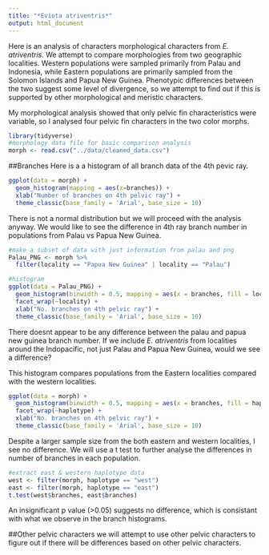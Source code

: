 ```yaml
---
title: "*Eviota atriventris*"
output: html_document
---
```


Here is an analysis of characters morphological characters from *E. atriventris*. We attempt to compare morphologies from two geographic localities. Western populations were sampled primarily from Palau and Indonesia, while Eastern populations are primarily sampled from the Solomon Islands and Papua New Guinea. Phenotypic differences between the two suggest some level of divergence, so we attempt to find out if this is supported by other morphological and meristic characters. 

My morphological analysis showed that only pelvic fin characteristics were variable, so I analysed four pelvic fin characters in the two color morphs.


```r
library(tidyverse)
#morphology data file for basic comparison analysis
morph <- read.csv("../data/cleaned_data.csv")

```

##Branches
Here is a a histogram of all branch data of the 4th pevic ray.
```r
ggplot(data = morph) +
  geom_histogram(mapping = aes(x=branches)) +
  xlab("Number of branches on 4th pelvic ray") +
  theme_classic(base_family = 'Arial', base_size = 10)
```

There is not a normal distribution but we will proceed with the analysis anyway. We would like to see the difference in 4th ray branch number in populations from Palau vs Papua New Guinea. 

```r
#make a subset of data with just information from palau and png
Palau_PNG <- morph %>%
  filter(locality == "Papua New Guinea" | locality == "Palau")

#histogram
ggplot(data = Palau_PNG) +
  geom_histogram(binwidth = 0.5, mapping = aes(x = branches, fill = locality), show.legend = FALSE) +
  facet_wrap(~locality) +
  xlab("No. branches on 4th pelvic ray") +
  theme_classic(base_family = 'Arial', base_size = 10)
```

There doesnt appear to be any difference between the palau and papua new guinea branch number.
If we include *E. atriventris* from localities around the Indopacific, not just Palau and Papua New Guinea, would we see a difference?

This histogram compares populations from the Eastern localities compared with the western localities. 

```r
ggplot(data = morph) +
  geom_histogram(binwidth = 0.5, mapping = aes(x = branches, fill = haplotype), show.legend = FALSE) +
  facet_wrap(~haplotype) +
  xlab("No. branches on 4th pelvic ray") +
  theme_classic(base_family = 'Arial', base_size = 10)
```

Despite a larger sample size from the both eastern and western localities, I see no difference. 
We will use a t test to further analyse the differences in number of branches in each population. 

```r
#extract east & western haplotype data
west <- filter(morph, haplotype == "west")
east <- filter(morph, haplotype == "east")
t.test(west$branches, east$branches)
```

An insignificant p value (>0.05) suggests no difference, which is consistant with what we observe in the branch histograms.

##Other pelvic characters
we will attempt to use other pelvic characters to figure out if there will be differences based on other pelvic characters.


  
  